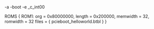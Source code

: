 -a
-boot
-e _c_int00

ROMS
{
	ROM1:  org = 0x80000000, length = 0x200000, memwidth = 32, romwidth = 32
	files = { pcieboot_helloworld.btbl }
}



